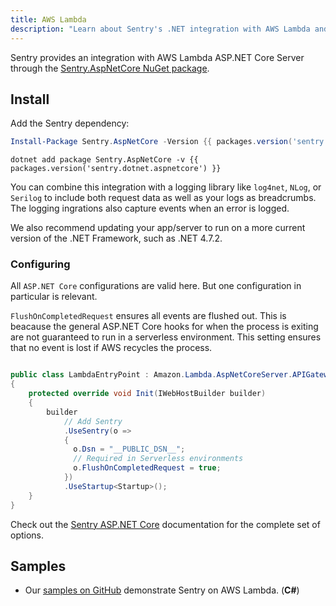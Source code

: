 ```yaml
---
title: AWS Lambda
description: "Learn about Sentry's .NET integration with AWS Lambda and ASP.NET Core."
---
```


Sentry provides an integration with AWS Lambda ASP.NET Core Server through the [Sentry.AspNetCore NuGet package](https://www.nuget.org/packages/Sentry.AspNetCore).

## Install

Add the Sentry dependency:

```powershell {tabTitle:Package Manager}
Install-Package Sentry.AspNetCore -Version {{ packages.version('sentry.dotnet.aspnetcore') }}
```

```shell {tabTitle:.NET Core CLI}
dotnet add package Sentry.AspNetCore -v {{ packages.version('sentry.dotnet.aspnetcore') }}
```

You can combine this integration with a logging library like `log4net`, `NLog`, or `Serilog` to include both request data as well as your logs as breadcrumbs. The logging ingrations also capture events when an error is logged.

We also recommend updating your app/server to run on a more current version of the .NET Framework, such as .NET 4.7.2.

### Configuring

All `ASP.NET Core` configurations are valid here. But one configuration in particular is relevant.

`FlushOnCompletedRequest` ensures all events are flushed out. This is beacause the general ASP.NET Core hooks for when the process is exiting are not guaranteed to run in a serverless environment. This setting ensures that no event is lost if AWS recycles the process.

```csharp

public class LambdaEntryPoint : Amazon.Lambda.AspNetCoreServer.APIGatewayProxyFunction
{
    protected override void Init(IWebHostBuilder builder)
    {
        builder
            // Add Sentry
            .UseSentry(o =>
            {
              o.Dsn = "__PUBLIC_DSN__";
              // Required in Serverless environments
              o.FlushOnCompletedRequest = true;
            })
            .UseStartup<Startup>();
    }
}
```

Check out the [Sentry ASP.NET Core](aspnetcore) documentation for the complete set of options.

## Samples

- Our [samples on GitHub](https://github.com/getsentry/sentry-dotnet/tree/main/samples/Sentry.Samples.Aws.Lambda.AspNetCoreServer) demonstrate Sentry on AWS Lambda. (**C#**)
